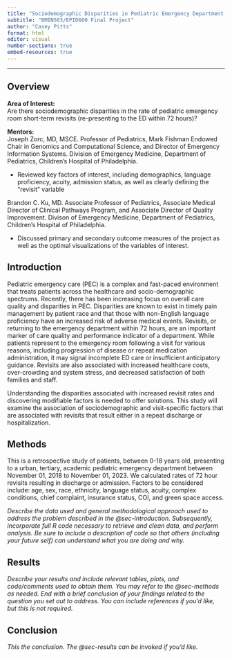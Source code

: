 ```yaml
---
title: "Sociodemographic Disparities in Pediatric Emergency Department Revisit Rates"
subtitle: "BMIN503/EPID600 Final Project"
author: "Casey Pitts"
format: html
editor: visual
number-sections: true
embed-resources: true
---
```


------------------------------------------------------------------------

## Overview {#sec-overview}

**Area of Interest:\
**Are there sociodemographic disparities in the rate of pediatric emergency room short-term revisits (re-presenting to the ED within 72 hours)?

**Mentors:**\
Joseph Zorc, MD, MSCE. Professor of Pediatrics, Mark Fishman Endowed Chair in Genomics and Computational Science, and Director of Emergency Information Systems. Division of Emergency Medicine, Department of Pediatrics, Children's Hospital of Philadelphia.

-   Reviewed key factors of interest, including demographics, language proficiency, acuity, admission status, as well as clearly defining the "revisit" variable

Brandon C. Ku, MD. Associate Professor of Pediatrics, Associate Medical Director of Clinical Pathways Program, and Associate Director of Quality Improvement. Divison of Emergency Medicine, Department of Pediatrics, Children's Hospital of Philadelphia.

-   Discussed primary and secondary outcome measures of the project as well as the optimal visualizations of the variables of interest.

## Introduction {#sec-introduction}

Pediatric emergency care (PEC) is a complex and fast-paced environment that treats patients across the healthcare and socio-demographic spectrums. Recently, there has been increasing focus on overall care quality and disparities in PEC. Disparities are known to exist in timely pain management by patient race and that those with non-English language proficiency have an increased risk of adverse medical events. Revisits, or returning to the emergency department within 72 hours, are an important marker of care quality and performance indicator of a department. While patients represent to the emergency room following a visit for various reasons, including progression of disease or repeat medication administration, it may signal incomplete ED care or insufficient anticipatory guidance. Revisits are also associated with increased healthcare costs, over-crowding and system stress, and decreased satisfaction of both families and staff.

Understanding the disparities associated with increased revisit rates and discovering modifiable factors is needed to offer solutions. This study will examine the association of sociodemographic and visit-specific factors that are associated with revisits that result either in a repeat discharge or hospitalization.

## Methods {#sec-methods}

This is a retrospective study of patients, between 0-18 years old, presenting to a urban, tertiary, academic pediatric emergency department between November 01, 2018 to November 01, 2023. We calculated rates of 72 hour revisits resulting in discharge or admission. Factors to be considered include: age, sex, race, ethnicity, language status, acuity, complex conditions, chief complaint, insurance status, COI, and green space access.

*Describe the data used and general methodological approach used to address the problem described in the @sec-introduction. Subsequently, incorporate full R code necessary to retrieve and clean data, and perform analysis. Be sure to include a description of code so that others (including your future self) can understand what you are doing and why.*

## Results {#sec-results}

*Describe your results and include relevant tables, plots, and code/comments used to obtain them. You may refer to the @sec-methods as needed. End with a brief conclusion of your findings related to the question you set out to address. You can include references if you'd like, but this is not required.*

## Conclusion

*This the conclusion. The @sec-results can be invoked if you'd like.*
